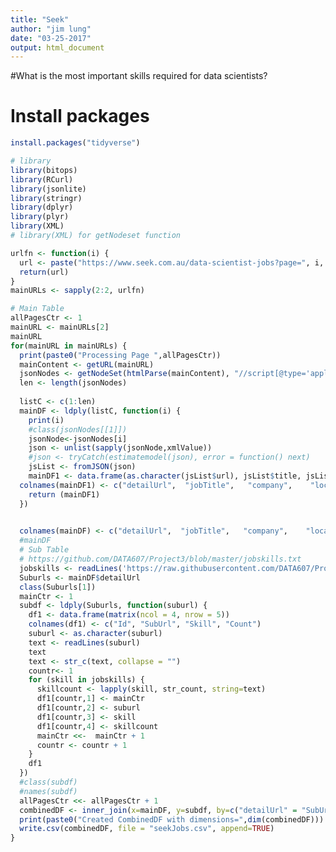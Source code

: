 ---
title: "Seek"
author: "jim lung"
date: "03-25-2017"
output: html_document
---
#What is the most important skills required for data scientists?

# Install packages
```{r}
install.packages("tidyverse")
```

```{r}
# library
library(bitops)
library(RCurl)
library(jsonlite)
library(stringr)
library(dplyr)
library(plyr)
library(XML)
# library(XML) for getNodeset function

urlfn <- function(i) {
  url <- paste("https://www.seek.com.au/data-scientist-jobs?page=", i, sep="")
  return(url)
}
mainURLs <- sapply(2:2, urlfn)

# Main Table
allPagesCtr <- 1
mainURL <- mainURLs[2]
mainURL
for(mainURL in mainURLs) {
  print(paste0("Processing Page ",allPagesCtr))
  mainContent <- getURL(mainURL)
  jsonNodes <- getNodeSet(htmlParse(mainContent), "//script[@type='application/ld+json']/text()")
  len <- length(jsonNodes)
  
  listC <- c(1:len)
  mainDF <- ldply(listC, function(i) {
    print(i)
    #class(jsonNodes[[1]])
    jsonNode<-jsonNodes[i]
    json <- unlist(sapply(jsonNode,xmlValue))
    #json <- tryCatch(estimatemodel(json), error = function() next)
    jsList <- fromJSON(json)
    mainDF1 <- data.frame(as.character(jsList$url), jsList$title, jsList$hiringOrganization$name, jsList$jobLocation$address$addressRegion, jsList$datePosted, "NA", "NA")
  colnames(mainDF1) <- c("detailUrl",  "jobTitle",   "company",    "location",   "date",       "Salary From", "Salary To")
    return (mainDF1)
  })

  
  colnames(mainDF) <- c("detailUrl",  "jobTitle",   "company",    "location",   "date",       "Salary From", "Salary To")
  #mainDF
  # Sub Table
  # https://github.com/DATA607/Project3/blob/master/jobskills.txt
  jobskills <- readLines('https://raw.githubusercontent.com/DATA607/Project3/master/jobskills.txt')
  Suburls <- mainDF$detailUrl 
  class(Suburls[1])
  mainCtr <- 1
  subdf <- ldply(Suburls, function(suburl) {
    df1 <- data.frame(matrix(ncol = 4, nrow = 5))
    colnames(df1) <- c("Id", "SubUrl", "Skill", "Count")
    suburl <- as.character(suburl)
    text <- readLines(suburl)
    text
    text <- str_c(text, collapse = "")
    countr<- 1
    for (skill in jobskills) {
      skillcount <- lapply(skill, str_count, string=text)
      df1[countr,1] <- mainCtr
      df1[countr,2] <- suburl
      df1[countr,3] <- skill
      df1[countr,4] <- skillcount
      mainCtr <<-  mainCtr + 1
      countr <- countr + 1
    }
    df1
  })
  #class(subdf)
  #names(subdf)
  allPagesCtr <<- allPagesCtr + 1
  combinedDF <- inner_join(x=mainDF, y=subdf, by=c("detailUrl" = "SubUrl") )
  print(paste0("Created CombinedDF with dimensions=",dim(combinedDF)))
  write.csv(combinedDF, file = "seekJobs.csv", append=TRUE)
}
```